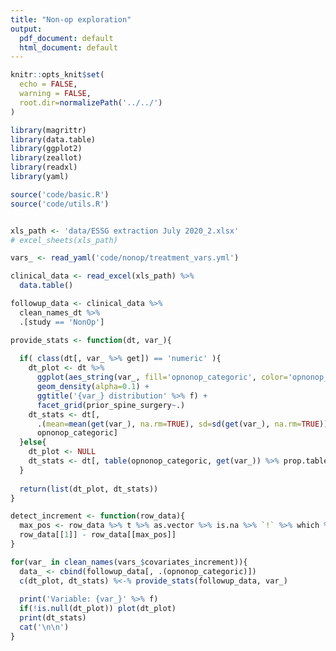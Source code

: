 ```yaml
---
title: "Non-op exploration"
output:
  pdf_document: default
  html_document: default
---
```


```r
knitr::opts_knit$set(
  echo = FALSE, 
  warning = FALSE,
  root.dir=normalizePath('../../')
)
```

```r
library(magrittr)
library(data.table)
library(ggplot2)
library(zeallot)
library(readxl)
library(yaml)

source('code/basic.R')
source('code/utils.R')


xls_path <- 'data/ESSG extraction July 2020_2.xlsx'
# excel_sheets(xls_path)

vars_ <- read_yaml('code/nonop/treatment_vars.yml')

clinical_data <- read_excel(xls_path) %>% 
  data.table() 

followup_data <- clinical_data %>% 
  clean_names_dt %>%
  .[study == 'NonOp']

provide_stats <- function(dt, var_){
  
  if( class(dt[, var_ %>% get]) == 'numeric' ){
    dt_plot <- dt %>% 
      ggplot(aes_string(var_, fill='opnonop_categoric', color='opnonop_categoric')) +
      geom_density(alpha=0.1) +
      ggtitle('{var_} distribution' %>% f) +
      facet_grid(prior_spine_surgery~.)
    dt_stats <- dt[, 
      .(mean=mean(get(var_), na.rm=TRUE), sd=sd(get(var_), na.rm=TRUE)),
      opnonop_categoric] 
  }else{
    dt_plot <- NULL
    dt_stats <- dt[, table(opnonop_categoric, get(var_)) %>% prop.table %>% round(3)]*100
  }
  
  return(list(dt_plot, dt_stats))
}

detect_increment <- function(row_data){
  max_pos <- row_data %>% t %>% as.vector %>% is.na %>% `!` %>% which %>% max
  row_data[[1]] - row_data[[max_pos]]
}
```


```r
for(var_ in clean_names(vars_$covariates_increment)){
  data_ <- cbind(followup_data[, .(opnonop_categoric)])
  c(dt_plot, dt_stats) %<-% provide_stats(followup_data, var_)
  
  print('Variable: {var_}' %>% f)
  if(!is.null(dt_plot)) plot(dt_plot)
  print(dt_stats)
  cat('\n\n')
}
```

